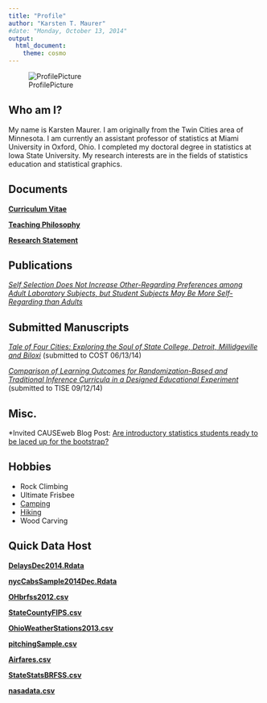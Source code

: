 ```yaml
---
title: "Profile"
author: "Karsten T. Maurer"
#date: "Monday, October 13, 2014"
output: 
  html_document:
    theme: cosmo
---
```


![ProfilePicture](images/StockholmSmall.png)

## Who am I?

My name is Karsten Maurer.  I am originally from the Twin Cities area of Minnesota. I am currently an assistant professor of statistics at Miami University in Oxford, Ohio. I completed my doctoral degree in statistics at Iowa State University. My research interests are in the fields of statistics education and statistical graphics.  

## Documents

 **[Curriculum Vitae](documents/KarstenMaurerCV.pdf)**

 **[Teaching Philosophy](documents/KarstenMaurerTeachPhil.pdf)**

 **[Research Statement](documents/KarstenMaurerResearchStatement.pdf)**

## Publications

  *[Self Selection Does Not Increase Other-Regarding Preferences among Adult Laboratory Subjects, but Student Subjects May Be More Self-Regarding than Adults](documents/SelfSelectionPaperMorrisTandT.pdf)*

## Submitted Manuscripts

  *[Tale of Four Cities: Exploring the Soul of State College, Detroit, Millidgeville and Biloxi](documents/MaurerOsthusLoy-submission1.pdf)* (submitted to COST 06/13/14)

  *[Comparison of Learning Outcomes for Randomization-Based and Traditional Inference Curricula in a Designed Educational Experiment](documents/MaurerOsthusLoy-submission1.pdf)* (submitted to TISE 09/12/14)

## Misc.

  *Invited CAUSEweb Blog Post: [Are introductory statistics students ready to be laced up for the bootstrap?](https://www.causeweb.org/sbi/?p=564)

## Hobbies

* Rock Climbing
* Ultimate Frisbee
* [Camping](images/camping.png)
* [Hiking](images/zion.png)
* Wood Carving

## Quick Data Host

 **[DelaysDec2014.Rdata](documents/DelaysDec2014.Rdata)**

 **[nycCabsSample2014Dec.Rdata](documents/nycCabsSample2014Dec.Rdata)**

 **[OHbrfss2012.csv](documents/OHbrfss2012.csv)**

 **[StateCountyFIPS.csv](documents/StateCountyFIPS.csv)**
 
 **[OhioWeatherStations2013.csv](documents/OhioWeatherStations2013.csv)**
 
 **[pitchingSample.csv](documents/pitchingSample.csv)**

 **[Airfares.csv](documents/Airfares.csv)**
 
 **[StateStatsBRFSS.csv](documents/StateStatsBRFSS.csv)**

 **[nasadata.csv](documents/nasadata.csv)**
